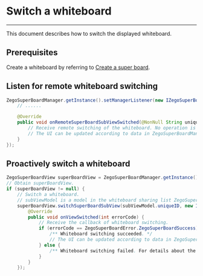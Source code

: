 # Switch a whiteboard

- - -

This document describes how to switch the displayed whiteboard.

## Prerequisites

Create a whiteboard by referring to [Create a super board](../quick-start/create-white-board.mdx).



## Listen for remote whiteboard switching
```java
ZegoSuperBoardManager.getInstance().setManagerListener(new IZegoSuperBoardManagerListener() {
    // ......

    @Override
    public void onRemoteSuperBoardSubViewSwitched(@NonNull String uniqueID) {
        // Receive remote switching of the whiteboard. No operation is required.
        // The UI can be updated according to data in ZegoSuperBoardManager.getInstance().getSuperBoardView().getCurrentSuperBoardSubView(). For example, the whiteboard name displayed currently can be updated.
    }
});
```

## Proactively switch a whiteboard
```java
ZegoSuperBoardView superBoardView = ZegoSuperBoardManager.getInstance().getSuperBoardView();
// Obtain superBoardView.
if (superBoardView != null) {
    // Switch a whiteboard.
    // subViewModel is a model in the whiteboard sharing list ZegoSuperBoardManager.getInstance().getSuperBoardSubViewModelList().
    superBoardView.switchSuperBoardSubView(subViewModel.uniqueID, new IZegoSuperBoardSwitchCallback() {
        @Override
        public void onViewSwitched(int errorCode) {
            // Receive the callback of whiteboard switching.
            if (errorCode == ZegoSuperBoardError.ZegoSuperBoardSuccess) {
                /** Whiteboard switching succeeded. */
                // The UI can be updated according to data in ZegoSuperBoardManager.getInstance().getSuperBoardView().getCurrentSuperBoardSubView(). For example, the whiteboard name displayed currently can be updated.
            } else {
                /** Whiteboard switching failed. For details about the reason, refer to error codes. */
            }
        }
    });
```
